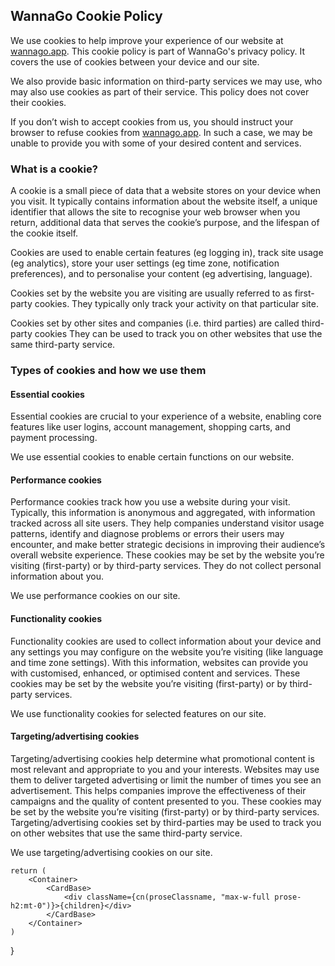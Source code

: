 
WannaGo Cookie Policy
---------------------

We use cookies to help improve your experience of our website at [wannago.app](https://www.wannago.app). This cookie policy is part of WannaGo's privacy policy. It covers the use of cookies between your device and our site.

We also provide basic information on third-party services we may use, who may also use cookies as part of their service. This policy does not cover their cookies.

If you don’t wish to accept cookies from us, you should instruct your browser to refuse cookies from [wannago.app](https://www.wannago.app). In such a case, we may be unable to provide you with some of your desired content and services.

### What is a cookie?

A cookie is a small piece of data that a website stores on your device when you visit. It typically contains information about the website itself, a unique identifier that allows the site to recognise your web browser when you return, additional data that serves the cookie’s purpose, and the lifespan of the cookie itself.

Cookies are used to enable certain features (eg logging in), track site usage (eg analytics), store your user settings (eg time zone, notification preferences), and to personalise your content (eg advertising, language).

Cookies set by the website you are visiting are usually referred to as first-party cookies. They typically only track your activity on that particular site.

Cookies set by other sites and companies (i.e. third parties) are called third-party cookies They can be used to track you on other websites that use the same third-party service.

### Types of cookies and how we use them

#### Essential cookies

Essential cookies are crucial to your experience of a website, enabling core features like user logins, account management, shopping carts, and payment processing.

We use essential cookies to enable certain functions on our website.

#### Performance cookies

Performance cookies track how you use a website during your visit. Typically, this information is anonymous and aggregated, with information tracked across all site users. They help companies understand visitor usage patterns, identify and diagnose problems or errors their users may encounter, and make better strategic decisions in improving their audience’s overall website experience. These cookies may be set by the website you’re visiting (first-party) or by third-party services. They do not collect personal information about you.

We use performance cookies on our site.

#### Functionality cookies

Functionality cookies are used to collect information about your device and any settings you may configure on the website you’re visiting (like language and time zone settings). With this information, websites can provide you with customised, enhanced, or optimised content and services. These cookies may be set by the website you’re visiting (first-party) or by third-party services.

We use functionality cookies for selected features on our site.

#### Targeting/advertising cookies

Targeting/advertising cookies help determine what promotional content is most relevant and appropriate to you and your interests. Websites may use them to deliver targeted advertising or limit the number of times you see an advertisement. This helps companies improve the effectiveness of their campaigns and the quality of content presented to you. These cookies may be set by the website you’re visiting (first-party) or by third-party services. Targeting/advertising cookies set by third-parties may be used to track you on other websites that use the same third-party service.

We use targeting/advertising cookies on our site.

    return (
        <Container>
            <CardBase>
                <div className={cn(proseClassname, "max-w-full prose-h2:mt-0")}>{children}</div>
            </CardBase>
        </Container>
    )
}